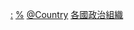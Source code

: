 {{Categories by country|nocat}}

[[Category:亚洲各国政治|:]]
[[Category:亚洲各国组织|%]]
[[Category:亞洲政治組織|@Country]]
[[Category:各國政治組織|]]